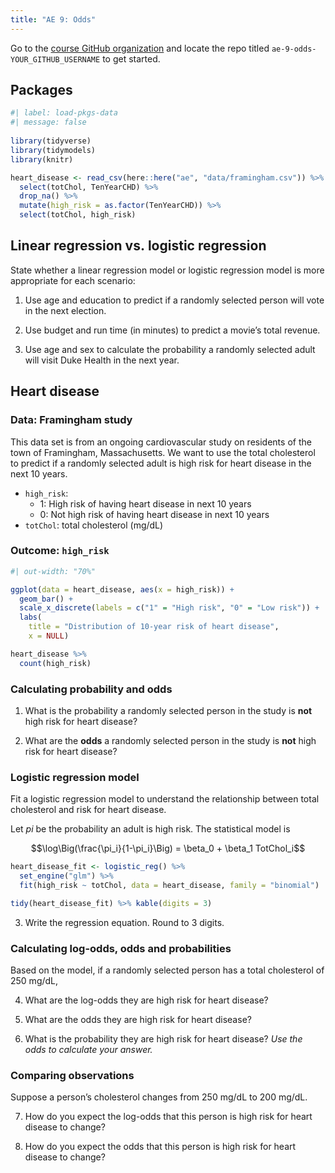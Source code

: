```yaml
---
title: "AE 9: Odds"
---
```


::: callout-important
Go to the [course GitHub organization](https://github.com/STA210-Summer22) and locate the repo titled `ae-9-odds-YOUR_GITHUB_USERNAME` to get started.
:::

## Packages

```r
#| label: load-pkgs-data
#| message: false
 
library(tidyverse)
library(tidymodels)
library(knitr)

heart_disease <- read_csv(here::here("ae", "data/framingham.csv")) %>%
  select(totChol, TenYearCHD) %>%
  drop_na() %>%
  mutate(high_risk = as.factor(TenYearCHD)) %>%
  select(totChol, high_risk)
```

## Linear regression vs. logistic regression

State whether a linear regression model or logistic regression model is more appropriate for each scenario:

1.  Use age and education to predict if a randomly selected person will vote in the next election.

2.  Use budget and run time (in minutes) to predict a movie's total revenue.

3.  Use age and sex to calculate the probability a randomly selected adult will visit Duke Health in the next year.

## Heart disease

### Data: Framingham study

This data set is from an ongoing cardiovascular study on residents of the town of Framingham, Massachusetts. We want to use the total cholesterol to predict if a randomly selected adult is high risk for heart disease in the next 10 years.

-   `high_risk`:
    -   1: High risk of having heart disease in next 10 years
    -   0: Not high risk of having heart disease in next 10 years
-   `totChol`: total cholesterol (mg/dL)

### Outcome: `high_risk`

```r
#| out-width: "70%"

ggplot(data = heart_disease, aes(x = high_risk)) + 
  geom_bar() + 
  scale_x_discrete(labels = c("1" = "High risk", "0" = "Low risk")) +
  labs(
    title = "Distribution of 10-year risk of heart disease", 
    x = NULL)
```

```r
heart_disease %>%
  count(high_risk)
```

### Calculating probability and odds

1.  What is the probability a randomly selected person in the study is **not** high risk for heart disease?

2.  What are the **odds** a randomly selected person in the study is **not** high risk for heart disease?

### Logistic regression model

Fit a logistic regression model to understand the relationship between total cholesterol and risk for heart disease.

Let $pi$ be the probability an adult is high risk. The statistical model is

$$\log\Big(\frac{\pi_i}{1-\pi_i}\Big) = \beta_0 + \beta_1 TotChol_i$$

```r
heart_disease_fit <- logistic_reg() %>%
  set_engine("glm") %>%
  fit(high_risk ~ totChol, data = heart_disease, family = "binomial")

tidy(heart_disease_fit) %>% kable(digits = 3)
```

3.  Write the regression equation. Round to 3 digits.

### Calculating log-odds, odds and probabilities

Based on the model, if a randomly selected person has a total cholesterol of 250 mg/dL,

4.  What are the log-odds they are high risk for heart disease?

5.  What are the odds they are high risk for heart disease?

6.  What is the probability they are high risk for heart disease? *Use the odds to calculate your answer.*

### Comparing observations

Suppose a person's cholesterol changes from 250 mg/dL to 200 mg/dL.

7.  How do you expect the log-odds that this person is high risk for heart disease to change?

8.  How do you expect the odds that this person is high risk for heart disease to change?
